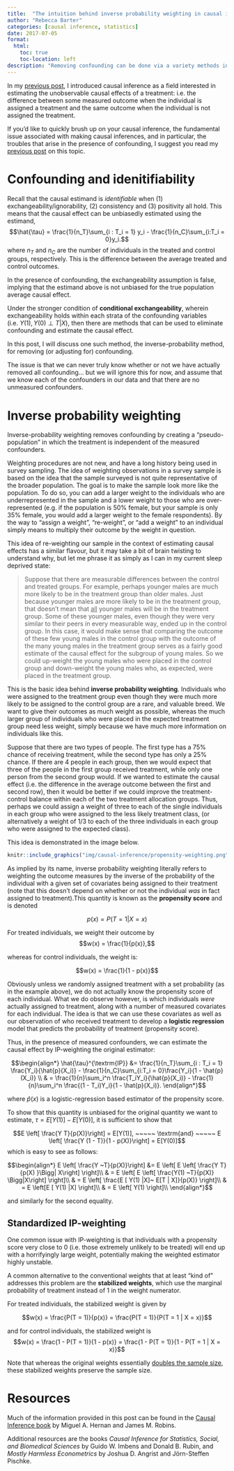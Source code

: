 ```yaml
---
title:  "The intuition behind inverse probability weighting in causal inference"
author: "Rebecca Barter"
categories: [causal inference, statistics]
date: 2017-07-05
format:
  html:
    toc: true
    toc-location: left
description: "Removing confounding can be done via a variety methods including IP-weighting. This post provides a summary of the intuition behind IP-weighting." 
---
```


In my [previous post](../2017-07-05-confounding/index.html), I introduced causal inference as a field interested in estimating the unobservable causal effects of a treatment: i.e. the difference between some measured outcome when the individual is assigned a treatment and the same outcome when the individual is not assigned the treatment.



If you'd like to quickly brush up on your causal inference, the fundamental issue associated with making causal inferences, and in particular, the troubles that arise in the presence of confounding, I suggest you read my [previous post](../2017-07-05-confounding/index.html) on this topic.

# Confounding and idenitifiability

Recall that the causal estimand is *identifiable* when (1) exchangeability/ignorability, (2) consistency and (3) positivity all hold. This means that the causal effect can be unbiasedly estimated using the estimand,
$$\hat{\tau} = \frac{1}{n_T}\sum_{i : T_i = 1} y_i - \frac{1}{n_C}\sum_{i:T_i = 0}y_i.$$ 
where $n_T$ and $n_C$ are the number of individuals in the treated and control groups, respectively. This is the difference between the average treated and control outcomes.



In the presence of confounding, the exchangeability assumption is false, implying that the estimand above is not unbiased for the true population average causal effect.

Under the stronger condition of **conditional exchangeability**, wherein exchangeability holds within each strata of the confounding variables (i.e. $Y(1), Y(0) \perp T | X$), then there are methods that can be used to eliminate confounding and estimate the causal effect.


In this post, I will discuss one such method, the inverse-probability method, for removing (or adjusting for) confounding.

The issue is that we can never truly know whether or not we have actually removed all confounding... but we will ignore this for now, and assume that we know each of the confounders in our data and that there are no unmeasured confounders.




# Inverse probability weighting

Inverse-probability weighting removes confounding by creating a "pseudo-population" in which the treatment is independent of the measured confounders.


Weighting procedures are not new, and have a long history being used in survey sampling. The idea of weighting observations in a survey sample is based on the idea that the sample surveyed is not quite representative of the broader population. The goal is to make the sample look more like the population. To do so, you can add a larger weight to the individuals who are underrepresented in the sample and a lower weight to those who are over-represented (e.g. if the population is 50% female, but your sample is only 35% female, you would add a larger weight to the female respondents). By the way to "assign a weight", "re-weight", or "add a weight" to an individual simply means to multiply their outcome by the weight in question.

This idea of re-weighting our sample in the context of estimating causal effects has a similar flavour, but it may take a bit of brain twisting to understand why, but let me phrase it as simply as I can in my current sleep deprived state:

> Suppose that there are measurable differences between the control and treated groups. For example, perhaps younger males are much more likely to be in the treatment group than older males. Just because younger males are more likely to be in the treatment group, that doesn't mean that <u>all</u> younger males will be in the treatment group. Some of these younger males, even though they were very similar to their peers in every measurable way, ended up in the control group. In this case, it would make sense that comparing the outcome of these few young males in the control group with the outcome of the many young males in the treatment group serves as a fairly good estimate of the causal effect for the subgroup of young males. So we could up-weight the young males who were placed in the control group and down-weight the young males who, as expected, were placed in the treatment group.



This is the basic idea behind **inverse probability weighting**. Individuals who were assigned to the treatment group even though they were much more likely to be assigned to the control group are a rare, and valuable breed. We want to give their outcomes as much weight as possible, whereas the much larger group of individuals who were placed in the expected treatment group need less weight, simply because we have much more information on individuals like this.


Suppose that there are two types of people. The first type has a 75% chance of receiving treatment, while the second type has only a 25% chance. If there are 4 people in each group, then we would expect that three of the people in the first group received treatment, while only one person from the second group would. If we wanted to estimate the causal effect (i.e. the difference in the average outcome between the first and second row), then it would be better if we could improve the treatment-control balance within each of the two treatment allocation groups. Thus, perhaps we could assign a weight of three to each of the single individuals in each group who were assigned to the less likely treatment class, (or alternatively a weight of 1/3 to each of the three individuals in each group who were assigned to the expected class).

This idea is demonstrated in the image below.

```r
knitr::include_graphics("img/causal-inference/propensity-weighting.png")
```




As implied by its name, inverse probability weighting literally refers to weighting the outcome measures by the inverse of the probability of the individual with a given set of covariates being assigned to their treatment (note that this doesn't depend on whether or not the individual *was* in fact assigned to treatment).This quantity is known as the **propensity score** and is denoted

$$p(x) = P(T = 1 | X = x)$$

For treated individuals, we weight their outcome by
$$w(x) = \frac{1}{p(x)},$$

whereas for control individuals, the weight is:

$$w(x) = \frac{1}{1 - p(x)}$$




Obviously unless we randomly assigned treatment with a set probability (as in the example above), we do not actually know the propensity score of each individual. What we do observe however, is which individuals *were* actually assigned to treatment, along with a number of measured covariates for each individual. The idea is that we can use these covariates as well as our observation of who received treatment to develop a **logistic regression** model that predicts the probability of treatment (propensity score).


Thus, in the presence of measured confounders, we can estimate the causal effect by IP-weighting the original estimator:

$$\begin{align*}
\hat{\tau}^{\textrm{IP}} &= \frac{1}{n_T}\sum_{i : T_i = 1} \frac{Y_i}{\hat{p}(X_i)} - \frac{1}{n_C}\sum_{i:T_i = 0}\frac{Y_i}{1 - \hat{p}(X_i)} \\
& = \frac{1}{n}\sum_i^n \frac{T_iY_i}{\hat{p}(X_i)} -  \frac{1}{n}\sum_i^n \frac{(1 - T_i)Y_i}{1 - \hat{p}(X_i)}.
\end{align*}$$ 

where $\hat{p}(x)$ is a logistic-regression based estimator of the propensity score.

To show that this quantity is unbiased for the original quantity we want to estimate, $\tau = E[Y(1)] - E[Y(0)]$, it is sufficient to show that

$$E \left[ \frac{Y T}{p(X)}\right] = E[Y(1)], ~~~~~ \textrm{and} ~~~~~ E \left[ \frac{Y (1 - T)}{1 - p(X)}\right] = E[Y(0)]$$
which is easy to see as follows:

$$\begin{align*}
E \left[ \frac{Y ~T}{p(X)}\right] &= E \left[ E \left[ \frac{Y T}{p(X) }\Bigg| X\right] \right]\\
& = E \left[ E \left[ \frac{Y(1) ~T}{p(X)} \Bigg|X\right] \right]\\
& = E \left[ \frac{E [ Y(1) |X]~ E[T | X]}{p(X)} \right]\\
& = E \left[E [ Y(1) |X] \right]\\
& = E \left[ Y(1) \right]\\
\end{align*}$$ 

and similarly for the second equality.



## Standardized IP-weighting


One common issue with IP-weighting is that individuals with a propensity score very close to 0 (i.e. those extremely unlikely to be treated) will end up with a horrifyingly large weight, potentially making the weighted estimator highly unstable.

A common alternative to the conventional weights that at least "kind of" addresses this problem are the **stabilized weights**, which use the marginal probability of treatment instead of $1$ in the weight numerator.

For treated individuals, the stabilized weight is given by

$$w(x) = \frac{P(T = 1)}{p(x)} = \frac{P(T = 1)}{P(T = 1 | X = x)}$$

and for control individuals, the stabilized weight is 
$$w(x) = \frac{1 - P(T = 1)}{1 - p(x)} = \frac{1 - P(T = 1)}{1 - P(T = 1 | X = x)}$$

Note that whereas the original weights essentially [doubles the sample size](https://www.ncbi.nlm.nih.gov/pmc/articles/PMC4351790/), these stabilized weights preserve the sample size.

# Resources

Much of the information provided in this post can be found in the [Causal Inference book](https://www.hsph.harvard.edu/miguel-hernan/causal-inference-book/) by Miguel A. Hernan and James M. Robins.

Additional resources are the books *Causal Inference for Statistics, Social, and Biomedical Sciences* by Guido W. Imbens and Donald B. Rubin, and *Mostly Harmless Econometrics* by Joshua D. Angrist and J&ouml;rn-Steffen Pischke.






